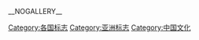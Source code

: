 __NOGALLERY__
[[Category:各国标志|Category:各国标志]]
[[Category:亚洲标志|Category:亚洲标志]]
[[Category:中国文化|Category:中国文化]]
